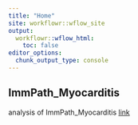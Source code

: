 ```yaml
---
title: "Home"
site: workflowr::wflow_site
output:
  workflowr::wflow_html:
    toc: false
editor_options:
  chunk_output_type: console
---
```


## ImmPath_Myocarditis
analysis of ImmPath_Myocarditis
[link](ImmPath_Myocarditis.html)
